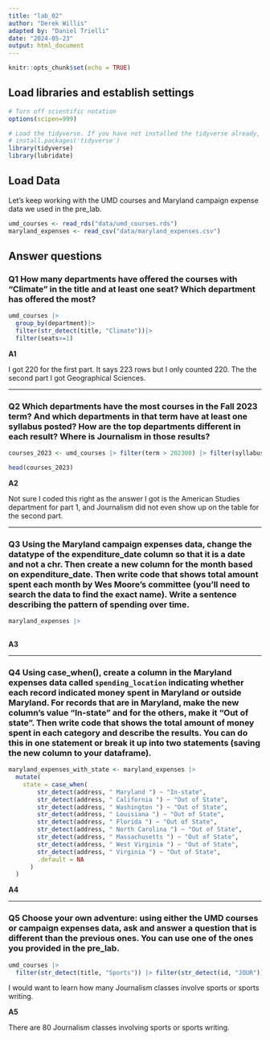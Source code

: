```yaml
---
title: "lab_02"
author: "Derek Willis"
adapted by: "Daniel Trielli"
date: "2024-05-23"
output: html_document
---
```


```r
knitr::opts_chunk$set(echo = TRUE)
```

## Load libraries and establish settings

```r
# Turn off scientific notation
options(scipen=999)

# Load the tidyverse. If you have not installed the tidyverse already, remove the # from the next line and run it first.  
# install.packages('tidyverse')
library(tidyverse)
library(lubridate)
```

## Load Data

Let's keep working with the UMD courses and Maryland campaign expense data we used in the pre_lab.

```r
umd_courses <- read_rds("data/umd_courses.rds")
maryland_expenses <- read_csv("data/maryland_expenses.csv")
```

## Answer questions

### **Q1** How many departments have offered the courses with "Climate" in the title and at least one seat? Which department has offered the most?

```r
umd_courses |>
  group_by(department)|>
  filter(str_detect(title, "Climate"))|>
  filter(seats>=1)

```

**A1**

I got 220 for the first part. It says 223 rows but I only counted 220. The the second part I got Geographical Sciences.

------------------------------------------------------------------------

### **Q2** Which departments have the most courses in the Fall 2023 term? And which departments in that term have at least one syllabus posted? How are the top departments different in each result? Where is Journalism in those results?

```r
courses_2023 <- umd_courses |> filter(term > 202300) |> filter(syllabus_count >= 1)

head(courses_2023)
```

**A2**

Not sure I coded this right as the answer I got is the American Studies department for part 1, and Journalism did not even show up on the table for the second part.

------------------------------------------------------------------------

### **Q3** Using the Maryland campaign expenses data, change the datatype of the expenditure_date column so that it is a date and not a chr. Then create a new column for the month based on expenditure_date. Then write code that shows total amount spent each month by Wes Moore's committee (you'll need to search the data to find the exact name). Write a sentence describing the pattern of spending over time.

```r
maryland_expenses |>
  

```

**A3**

------------------------------------------------------------------------

### **Q4** Using case_when(), create a column in the Maryland expenses data called `spending_location` indicating whether each record indicated money spent in Maryland or outside Maryland. For records that are in Maryland, make the new column's value "In-state" and for the others, make it "Out of state". Then write code that shows the total amount of money spent in each category and describe the results. You can do this in one statement or break it up into two statements (saving the new column to your dataframe).

```r
maryland_expenses_with_state <- maryland_expenses |>
  mutate(
    state = case_when(
        str_detect(address, " Maryland ") ~ "In-state",
        str_detect(address, " California ") ~ "Out of State",
        str_detect(address, " Washington ") ~ "Out of State",
        str_detect(address, " Louisiana ") ~ "Out of State",
        str_detect(address, " Florida ") ~ "Out of State",
        str_detect(address, " North Carolina ") ~ "Out of State",
        str_detect(address, " Massachusetts ") ~ "Out of State",
        str_detect(address, " West Virginia ") ~ "Out of State",
        str_detect(address, " Virginia ") ~ "Out of State",
        .default = NA
      )
  )
```

**A4**

------------------------------------------------------------------------

### **Q5** Choose your own adventure: using either the UMD courses or campaign expenses data, ask and answer a question that is different than the previous ones. You can use one of the ones you provided in the pre_lab.

```r
umd_courses |>
  filter(str_detect(title, "Sports")) |> filter(str_detect(id, "JOUR"))
```

I would want to learn how many Journalism classes involve sports or sports writing.

**A5**

There are 80 Journalism classes involving sports or sports writing.
